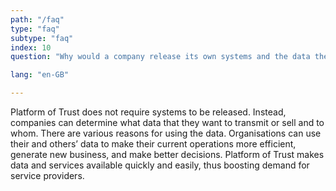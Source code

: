 ```yaml
---
path: "/faq"
type: "faq"
subtype: "faq"
index: 10
question: "Why would a company release its own systems and the data they contain?"

lang: "en-GB"

---
```



Platform of Trust does not require systems to be released. Instead, companies can determine what data that they want to transmit or sell and to whom. There are various reasons for using the data. Organisations can use their and others’ data to make their current operations more efficient, generate new business, and make better decisions. Platform of Trust makes data and services available quickly and easily, thus boosting demand for service providers.